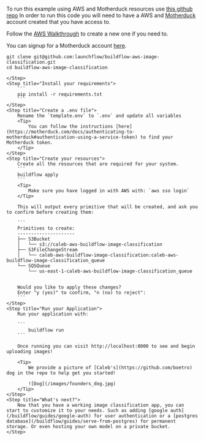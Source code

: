 
To run this example using AWS and Motherduck resources use [this github repo](https://github.com/launchflow/buildflow-templates/tree/main/walkthroughs/realtime-image-classification-aws)
<Note>
In order to run this code you will need to have a AWS and [Motherduck](https://motherduck.com) account created that you have access to.

Follow the [AWS Walkthrough](https://docs.aws.amazon.com/accounts/latest/buildflow/reference/manage-acct-creating.html) to create a new one if you need to.

You can signup for a Motherduck account [here](https://motherduck.com).
</Note>
<Steps>
    <Step title="Clone the GitHub Repo">
```
git clone git@github.com:launchflow/buildflow-aws-image-classification.git 
cd buildflow-aws-image-classification
```
    </Step>
    <Step title="Install your requirements">
        ```
        pip install -r requirements.txt
        ```
    </Step>
    <Step title="Create a .env file">
        Rename the `template.env` to `.env` and update all variables
        <Tip>
            You can follow the instructions [here](https://motherduck.com/docs/authenticating-to-motherduck#authentication-using-a-service-token) to find your Motherduck token.
        </Tip>
    </Step>
    <Step title="Create your resources">
        Create all the resources that are required for your system.
        ```
        buildflow apply
        ```
        <Tip>
            Make sure you have logged in with AWS with: `aws sso login`
        </Tip>

        This will output every primitive that will be created, and ask you to confirm before creating them:

        ```
        Primitives to create:
        ---------------------
        ├── S3Bucket
        │   └── s3://caleb-aws-buildflow-image-classification
        ├── S3FileChangeStream
        │   └── caleb-aws-buildflow-image-classification:caleb-aws-buildflow-image-classification_queue
        └── SQSQueue
            └── us-east-1-caleb-aws-buildflow-image-classification_queue


        Would you like to apply these changes?
        Enter "y (yes)" to confirm, "n (no) to reject": 
        ```
    </Step>
    <Step title="Run your Application">
        Run your application with:

        ```
            buildflow run
        ```

        Once running you can visit http://localhost:8000 to see and begin uploading images!

        <Tip>
            We provide a picture of [Caleb's](https://github.com/boetro) dog in the repo to help get you started!

            ![Dog](/images/founders_dog.jpg)
        </Tip>
    </Step>
    <Step title="What's next?">
        Now that you have a working image classification app, you can start to customize it to your needs. Such as adding [google auth](/buildflow/guides/google-auth) for user authentication or a [postgres database](/buildflow/guides/serve-from-postgres) for permanent storage. Or even hosting your own model on a private bucket.
    </Step>
</Steps>

